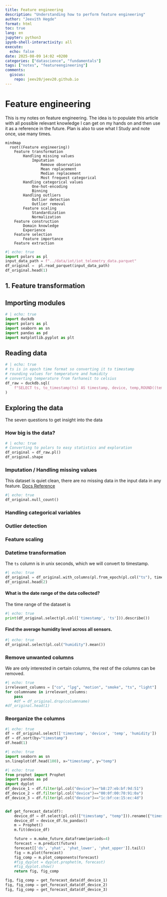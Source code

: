 ```yaml
---
title: Feature engineering
description: "Understanding how to perform feature engineering"
author: "Jeevith Hegde"
format: html
toc: true
lang: en
jupyter: python3
ipynb-shell-interactivity: all
execute:
  echo: false
date: 2025-08-09 14:02 +0200
categories: ["datascience", "fundamentals"]
tags: ["notes", "featureengineering"]
comments:
  giscus:
    repo: jeev20/jeev20.github.io
---
```




# Feature engineering

This is my notes on feature engineering. The idea is to populate this article with all possible relevant knowledge I can get on my hands on and then use it as a reference in the future. Plan is also to use what I Study and note once, use many times.

```mermaid
mindmap
  root((Feature engineering))
    Feature transformation
        Handling missing values
            Imputation
                Remove observation
                Mean replacement
                Median replacement
                Most frequest categorical
        Handling categorical values
            One-hot-encoding
            Binning
        Handling outliers
            Outlier detection
            Outlier removal
        Feature scaling
            Standardization
            Normalization
    Feature construction
        Domain knowledge
        Experience
    Feature selection
        Feature importance 
    Feature extraction
```

```python
#| echo: true
import polars as pl
input_data_path = f"../data/iot/iot_telemetry_data.parquet"
df_original =  pl.read_parquet(input_data_path)
df_original.head(1)
```



## 1. Feature transformation

## Importing modules
```python
# | echo: true
import duckdb
import polars as pl
import seaborn as sn
import pandas as pd
import matplotlib.pyplot as plt
```
## Reading data

```python
# | echo: true
# ts is in epoch time format so converting it to timestamp
# rounding values for temperature and humidity
# converting temperature from farhaneit to celsius
df_raw = duckdb.sql(
    f"SELECT ts, to_timestamp(ts) AS timestamp, device, temp,ROUND((temp - 32) * 5.0 / 9, 4) AS temp_c, ROUND(humidity, 4) AS humidity, lpg, smoke, light FROM '{input_data_path}'"
)
```

## Exploring the data
The seven questions to get insight into the data 

### How big is the data? 

```python
# | echo: true
# Converting to polars to easy statistics and exploration
df_original = df_raw.pl()  
df_original.shape
```




### Imputation / Handling missing values

This dataset is quiet clean, there are no missing data in the input data in any feature. [Docs Reference](https://docs.pola.rs/user-guide/expressions/missing-data/)

```python
#| echo: true
df_original.null_count()
```


### Handling categorical variables

### Outlier detection

### Feature scaling


### Datetime transformation

The `ts` column is in unix seconds, which we will convert to timestamp.

```python
#| echo: true
df_original = df_original.with_columns(pl.from_epoch(pl.col("ts"), time_unit="s").alias("timestamp"))
df_original.head(2)
```



#### What is the date range of the data collected?

The time range of the dataset is

```python
#| echo: true
print(df_original.select(pl.col(['timestamp', 'ts'])).describe())
```


#### Find the average humidity level across all sensors.

```python
#| echo: true
df_original.select(pl.col("humidity").mean())
```


### Remove unwanted columns

We are only interested in certain columns, the rest of the columns can be removed.

```python
#| echo: true
irrelevant_columns = ["co", "lpg", "motion", "smoke", "ts", "light"]
for columnname in irrelevant_columns:
    pass
    #df = df_original.drop(columnname)
#df_original.head(1)
```

### Reorganize the columns

```python
#| echo: true
df = df_original.select(['timestamp', 'device', 'temp', 'humidity'])
df = df.sort(by="timestamp")
df.head(1)
```

```python
#| echo: true
import seaborn as sn
sn.lineplot(df.head(100), x="timestamp", y="temp")

```

```python
#| echo: true
from prophet import Prophet
import pandas as pd
import dyplot
df_device_1 = df.filter(pl.col("device")=="b8:27:eb:bf:9d:51")
df_device_2 = df.filter(pl.col("device")=="00:0f:00:70:91:0a")
df_device_3 = df.filter(pl.col("device")=="1c:bf:ce:15:ec:4d")


def get_forecast_data(df):
    device_df = df.select(pl.col(["timestamp", "temp"])).rename({"timestamp":"ds", "temp":"y"})
    device_df = device_df.to_pandas()
    m = Prophet()
    m.fit(device_df)

    future = m.make_future_dataframe(periods=4)
    forecast = m.predict(future)
    forecast[['ds', 'yhat', 'yhat_lower', 'yhat_upper']].tail()
    fig = m.plot(forecast)
    fig_comp = m.plot_components(forecast)
    #fig_dyplot = dyplot.prophet(m, forecast)
    #fig_dyplot.show()
    return fig, fig_comp

fig, fig_comp = get_forecast_data(df_device_1)
fig, fig_comp = get_forecast_data(df_device_2)
fig, fig_comp = get_forecast_data(df_device_3)
```
